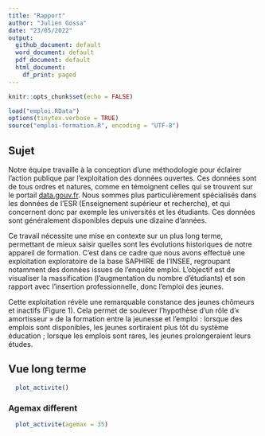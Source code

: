 ```yaml
---
title: "Rapport"
author: "Julien Gossa"
date: "23/05/2022"
output:
  github_document: default
  word_document: default
  pdf_document: default
  html_document:
    df_print: paged
---
```


```r
knitr::opts_chunk$set(echo = FALSE)

load("emploi.RData")
options(tinytex.verbose = TRUE)
source("emploi-formation.R", encoding = "UTF-8")
```


## Sujet 

Notre équipe travaille à la conception d'une méthodologie pour éclairer l'action 
publique par l'exploitation des données ouvertes. Ces données sont de tous ordres 
et natures, comme en témoignent celles qui se trouvent sur le portail [data.gouv.fr](data.gouv.fr).
Nous sommes plus particulièrement spécialisés dans les données de l'ESR 
(Enseignement supérieur et recherche), et qui concernent donc par exemple les 
universités et les étudiants. Ces données sont généralement disponibles depuis une dizaine d'années.

Ce travail nécessite une mise en contexte sur un plus long terme, permettant de 
mieux saisir quelles sont les évolutions historiques de notre appareil de formation.
C'est dans ce cadre que nous avons effectué une exploitation exploratoire de la 
base SAPHIRE de l'INSEE, regroupant notamment des données issues de l'enquête emploi.
L'objectif est de visualiser la massification (l'augmentation du nombre d'étudiants)
et son rapport avec l'insertion professionnelle, donc l'emploi des jeunes.

Cette exploitation révèle une remarquable constance des jeunes chômeurs et inactifs (Figure 1).
Cela permet de soulever l'hypothèse d'un rôle d'« amortisseur » de la formation 
entre la jeunesse et l'emploi : lorsque des emplois sont disponibles, les jeunes
sortiraient plus tôt du système éducation ; lorsque les emplois sont rares, les jeunes
prolongeraient leurs études.


## Vue long terme

```r
  plot_activite()
```

### Agemax different

```r
  plot_activite(agemax = 35)
```
